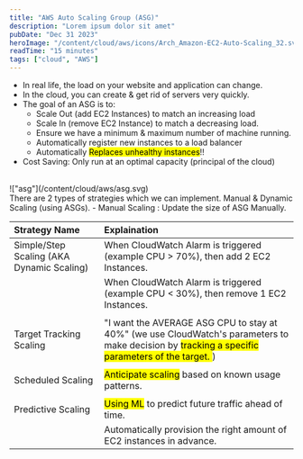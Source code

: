```yaml
---
title: "AWS Auto Scaling Group (ASG)"
description: "Lorem ipsum dolor sit amet"
pubDate: "Dec 31 2023"
heroImage: "/content/cloud/aws/icons/Arch_Amazon-EC2-Auto-Scaling_32.svg"
readTime: "15 minutes"
tags: ["cloud", "AWS"]
---
```



<Section
	link="asg-intro"
	title="Introduction"
	imageUrl="/content/cloud/aws/icons/Arch_Amazon-EC2-Auto-Scaling_32.svg"
/>

- In real life, the load on your website and application can change.
- In the cloud, you can create & get rid of servers very quickly.
- The goal of an ASG is to:
  - Scale Out (add EC2 Instances) to match an increasing load
  - Scale In (remove EC2 Instance) to match a decreasing load.
  - Ensure we have a minimum & maximum number of machine running.
  - Automatically register new instances to a load balancer
  - Automatically <mark>Replaces unhealthy instances</mark>!!
- Cost Saving: Only run at an optimal capacity (principal of the cloud)

<br />
!["asg"](/content/cloud/aws/asg.svg)

<br />
<Section link="asg-scaling-strategy" title="Scaling Strategies" />
There are 2 types of strategies which we can implement. Manual & Dynamic Scaling
(using ASGs). - Manual Scaling : Update the size of ASG Manually.

| Strategy Name                             | Explaination                                                                                                                                                  |
| :---------------------------------------- | :------------------------------------------------------------------------------------------------------------------------------------------------------------ |
| Simple/Step Scaling (AKA Dynamic Scaling) | When CloudWatch Alarm is triggered (example CPU > 70%), then add 2 EC2 Instances.                                                                             |
|                                           | When CloudWatch Alarm is triggered (example CPU < 30%), then remove 1 EC2 Instances.                                                                          |
|                                           |                                                                                                                                                               |
| Target Tracking Scaling                   | "I want the AVERAGE ASG CPU to stay at 40%" (we use CloudWatch's parameters to make decision by <mark> tracking a specific parameters of the target. </mark>) |
|                                           |                                                                                                                                                               |
| Scheduled Scaling                         | <mark>Anticipate scaling</mark> based on known usage patterns.                                                                                                |
|                                           |                                                                                                                                                               |
| Predictive Scaling                        | <mark>Using ML</mark> to predict future traffic ahead of time.                                                                                                |
|                                           | Automatically provision the right amount of EC2 instances in advance.                                                                                         |
